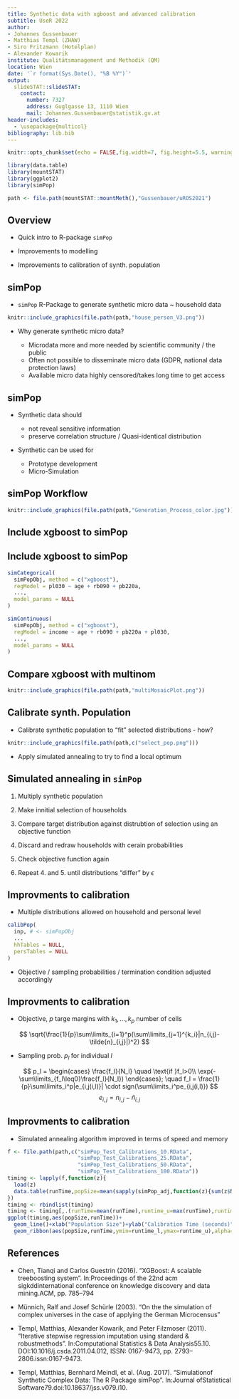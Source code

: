 ```yaml
---
title: Synthetic data with xgboost and advanced calibration
subtitle: UseR 2022
author:
- Johannes Gussenbauer
- Matthias Templ (ZHAW)
- Siro Fritzmann (Hotelplan)
- Alexander Kowarik
institute: Qualitätsmanagement und Methodik (QM)
location: Wien
date: '`r format(Sys.Date(), "%B %Y")`'
output: 
  slideSTAT::slideSTAT:
    contact:
      number: 7327
      address: Guglgasse 13, 1110 Wien
      mail: Johannes.Gussenbauer@statistik.gv.at
header-includes:
  - \usepackage{multicol}
bibliography: lib.bib
---
```


```r
knitr::opts_chunk$set(echo = FALSE,fig.width=7, fig.height=5.5, warning = FALSE)

library(data.table)
library(mountSTAT)
library(ggplot2)
library(simPop)

path <- file.path(mountSTAT::mountMeth(),"Gussenbauer/uROS2021")
```

## Overview

- Quick intro to R-package `simPop`

\vspace{.5cm}


- Improvements to modelling 

\vspace{.5cm}

- Improvements to calibration of synth. population

## simPop

- `simPop` R-Package to generate synthetic micro data ~ household data \footnote{Templ, Kowarik, and Filzmoser 2011 and Templ, Meindl, et al. 2017}


```r
knitr::include_graphics(file.path(path,"house_person_V3.png"))
```

\pause

\vspace{.5cm}

- Why generate synthetic micro data? 

    - Microdata more and more needed by scientific community / the public
    - Often not possible to disseminate micro data (GDPR, national data protection laws)
    - Available micro data highly censored/takes long time to get access 
    
## simPop

- Synthetic data should \footnote{Münnich and Schürle 2003}

    - not reveal sensitive information
    - preserve correlation structure / Quasi-identical distribution 


\vspace{1cm}

- Synthetic can be used for

    - Prototype development
    - Micro-Simulation

## simPop Workflow

```r
knitr::include_graphics(file.path(path,"Generation_Process_color.jpg"))
```



## Include xgboost\footnote{Chen and Guestrin 2016} to simPop

\begin{multicols}{2}

  
  \null \begin{itemize}
  \item Gradient tree boosting
  \vspace{5mm}    
  \item Algorithmic enhancements
  \begin{itemize}
  \item Sparsity awareness
  \item Missing data handling
  \end{itemize}
  \vspace{5mm}
  \item R and Python package
  \vspace{5mm}
  \item \textbf{Strong out of the box method}
  \end{itemize} \null

\columnbreak
  
  \null \vfill
  \includegraphics[width=.4\textwidth]{/data/home/gussen/mnt/mdrive/Gussenbauer/uROS2021/xgboost.png}
  \vfill \null

\end{multicols}



## Include xgboost to simPop

```r
simCategorical(
  simPopObj, method = c("xgboost"),
  regModel = pl030 ~ age + rb090 + pb220a,
  ...,
  model_params = NULL
)
```

```r
simContinuous(
  simPopObj, method = c("xgboost"),
  regModel = income ~ age + rb090 + pb220a + pl030,
  ...,
  model_params = NULL
)
```


## Compare xgboost with multinom

```r
knitr::include_graphics(file.path(path,"multiMosaicPlot.png"))
```


## Calibrate synth. Population

\pause

- Calibrate synthetic population to "fit" selected distributions - how?


```r
knitr::include_graphics(file.path(path,c("select_pop.png")))
``` 

\pause

- Apply simulated annealing to try to find a local optimum


## Simulated annealing in `simPop`

1. Multiply synthetic population

\pause

2. Make innitial selection of households

\pause

3. Compare target distribution against distrubtion of selection using an objective function 

\pause

4. Discard and redraw households with cerain probabilities

5. Check objective function again

6. Repeat 4. and 5. until distributions "differ" by $\epsilon$

## Improvments to calibration

- Multiple distributions allowed on household and personal level

```r
calibPop(
  inp, # <- simPopObj 
  ...
  hhTables = NULL,
  persTables = NULL
)
```

- Objective / sampling probabilities / termination condition adjusted accordingly


## Improvments to calibration

- Objective, $p$ targe margins with $k_1,\ldots,k_p$ number of cells 


$$
\sqrt{\frac{1}{p}\sum\limits_{i=1}^p(\sum\limits_{j=1}^{k_i}|n_{i,j}-\tilde{n}_{i,j}|)^2}
$$



- Sampling prob. $p_l$ for individual $l$

\footnotesize

$$
p_l = \begin{cases}
\frac{f_l}{N_l} \quad \text{if }f_l>0\\
\exp(-\sum\limits_{f_l\leq0}\frac{f_l}{N_l})
\end{cases}; \quad 
f_l = \frac{1}{p}\sum\limits_i^p|e_{i,j(i,l)}| \cdot sign(\sum\limits_i^pe_{i,j(i,l)})
$$
$$
e_{i,j} = n_{i,j}-\tilde{n}_{i,j}
$$


## Improvments to calibration

- Simulated annealing algorithm improved in terms of speed and memory

```r
f <- file.path(path,c("simPop_Test_Calibrations_10.RData",
                      "simPop_Test_Calibrations_25.RData",
                      "simPop_Test_Calibrations_50.RData",
                      "simPop_Test_Calibrations_100.RData"))
timing <- lapply(f,function(z){
  load(z)
  data.table(runTime,popSize=mean(sapply(simPop_adj,function(z){sum(z$N)})))
})
timing <- rbindlist(timing)
timing <- timing[,.(runTime=mean(runTime),runtime_u=max(runTime),runtime_l=min(runTime)),by=.(popSize)]
ggplot(timing,aes(popSize,runTime))+
  geom_line()+xlab("Population Size")+ylab("Calibration Time (seconds)")+
  geom_ribbon(aes(popSize,runTime,ymin=runtime_l,ymax=runtime_u),alpha=0.2)
```


## References {.allowframebreaks}

\footnotesize
- Chen, Tianqi and Carlos Guestrin (2016). "XGBoost: A scalable treeboosting system". In:Proceedings of the 22nd acm sigkddinternational conference on knowledge discovery and data mining.ACM, pp. 785–794

- Münnich, Ralf and Josef Schürle (2003). "On the the simulation of complex universes in the case of applying the German Microcensus"

- Templ, Matthias, Alexander Kowarik, and Peter Filzmoser (2011). "Iterative stepwise regression imputation using standard & robustmethods". In:Computational Statistics & Data Analysis55.10. DOI:10.1016/j.csda.2011.04.012, ISSN: 0167-9473, pp. 2793–2806.issn:0167-9473.

- Templ, Matthias, Bernhard Meindl, et al. (Aug. 2017). "Simulationof Synthetic Complex Data: The R Package simPop". In:Journal ofStatistical Software79.doi:10.18637/jss.v079.i10.